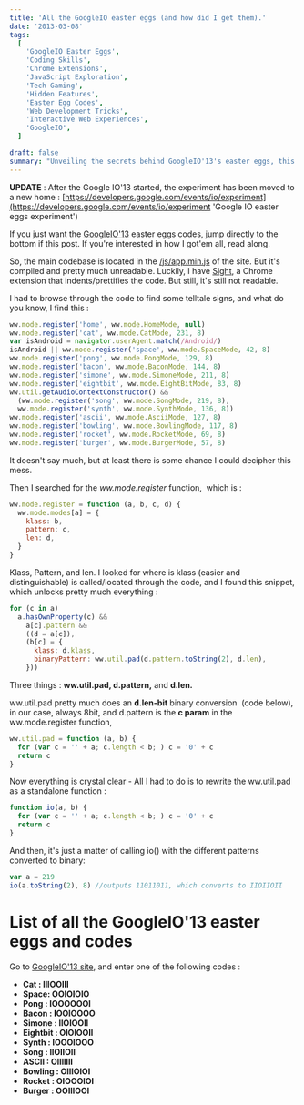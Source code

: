 ```yaml
---
title: 'All the GoogleIO easter eggs (and how did I get them).'
date: '2013-03-08'
tags:
  [
    'GoogleIO Easter Eggs',
    'Coding Skills',
    'Chrome Extensions',
    'JavaScript Exploration',
    'Tech Gaming',
    'Hidden Features',
    'Easter Egg Codes',
    'Web Development Tricks',
    'Interactive Web Experiences',
    'GoogleIO',
  ]

draft: false
summary: "Unveiling the secrets behind GoogleIO'13's easter eggs, this post narrates the author's process of deciphering the hidden codes using coding skills and a Chrome extension. It provides a guide to accessing these easter eggs, showcasing the clever interplay between technology, gaming, and curiosity."
---
```


**UPDATE** : After the Google IO'13 started, the experiment has been moved to a new home : [https://developers.google.com/events/io/experiment](https://developers.google.com/events/io/experiment 'Google IO easter eggs experiment')

If you just want the [GoogleIO'13](https://developers.google.com/events/io/) easter eggs codes, jump directly to the bottom if this post. If you're interested in how I got'em all, read along.

So, the main codebase is located in the [/js/app.min.js](https://developers.google.com/events/io/js/app.min.js) of the site. But it's compiled and pretty much unreadable. Luckily, I have [Sight](https://chrome.google.com/webstore/detail/sight/epmaefhielclhlnmjofcdapbeepkmggh), a Chrome extension that indents/prettifies the code. But still, it's still not readable.

I had to browse through the code to find some telltale signs, and what do you know, I find this :

```js
ww.mode.register('home', ww.mode.HomeMode, null)
ww.mode.register('cat', ww.mode.CatMode, 231, 8)
var isAndroid = navigator.userAgent.match(/Android/)
isAndroid || ww.mode.register('space', ww.mode.SpaceMode, 42, 8)
ww.mode.register('pong', ww.mode.PongMode, 129, 8)
ww.mode.register('bacon', ww.mode.BaconMode, 144, 8)
ww.mode.register('simone', ww.mode.SimoneMode, 211, 8)
ww.mode.register('eightbit', ww.mode.EightBitMode, 83, 8)
ww.util.getAudioContextConstructor() &&
  (ww.mode.register('song', ww.mode.SongMode, 219, 8),
  ww.mode.register('synth', ww.mode.SynthMode, 136, 8))
ww.mode.register('ascii', ww.mode.AsciiMode, 127, 8)
ww.mode.register('bowling', ww.mode.BowlingMode, 117, 8)
ww.mode.register('rocket', ww.mode.RocketMode, 69, 8)
ww.mode.register('burger', ww.mode.BurgerMode, 57, 8)
```

It doesn't say much, but at least there is some chance I could decipher this mess.

Then I searched for the *ww.mode.register* function,  which is :

```js
ww.mode.register = function (a, b, c, d) {
  ww.mode.modes[a] = {
    klass: b,
    pattern: c,
    len: d,
  }
}
```

Klass, Pattern, and len. I looked for where is klass (easier and distinguishable) is called/located through the code, and I found this snippet, which unlocks pretty much everything :

```js
for (c in a)
  a.hasOwnProperty(c) &&
    a[c].pattern &&
    ((d = a[c]),
    (b[c] = {
      klass: d.klass,
      binaryPattern: ww.util.pad(d.pattern.toString(2), d.len),
    }))
```

Three things : **ww.util.pad, d.pattern,** and **d.len.**

ww.util.pad pretty much does an **d.len-bit** binary conversion  (code below), in our case, always 8bit, and d.pattern is the **c param** in the ww.mode.register function,

```js
ww.util.pad = function (a, b) {
  for (var c = '' + a; c.length < b; ) c = '0' + c
  return c
}
```

Now everything is crystal clear - All I had to do is to rewrite the ww.util.pad as a standalone function :

```js
function io(a, b) {
  for (var c = '' + a; c.length < b; ) c = '0' + c
  return c
}
```

And then, it's just a matter of calling io() with the different patterns converted to binary:

```js
var a = 219
io(a.toString(2), 8) //outputs 11011011, which converts to IIOIIOII
```

# List of all the GoogleIO'13 easter eggs and codes

Go to [GoogleIO'13 site](https://developers.google.com/events/io/), and enter one of the following codes :

- **Cat : IIIOOIII**
- **Space: OOIOIOIO**
- **Pong : IOOOOOOI**
- **Bacon : IOOIOOOO**
- **Simone : IIOIOOII**
- **Eightbit : OIOIOOII**
- **Synth : IOOOIOOO**
- **Song : IIOIIOII**
- **ASCII : OIIIIIII**
- **Bowling : OIIIOIOI**
- **Rocket : OIOOOIOI**
- **Burger : OOIIIOOI**
